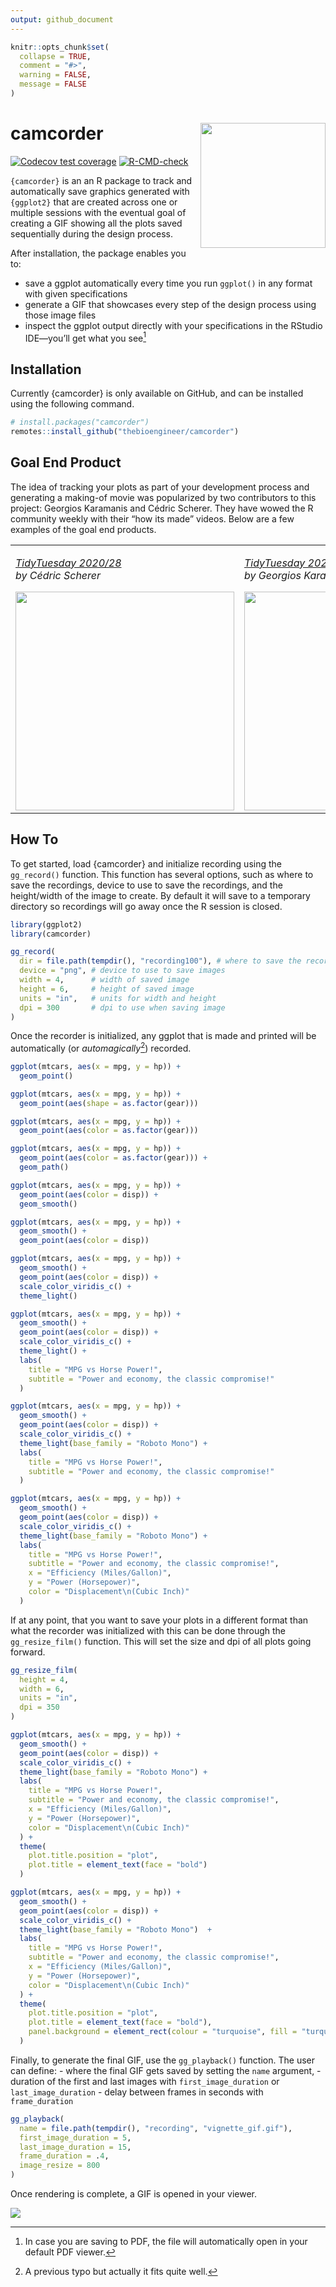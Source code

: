```yaml
---
output: github_document
---
```


<!-- README.md is generated from README.Rmd. Please edit that file -->

```r
knitr::opts_chunk$set(
  collapse = TRUE,
  comment = "#>",
  warning = FALSE,
  message = FALSE
)
```


# camcorder <img src='man/figures/logo.png' align="right" height="200" />

<!-- badges: start -->
[![Codecov test coverage](https://codecov.io/gh/thebioengineer/camcorder/branch/main/graph/badge.svg)](https://app.codecov.io/gh/thebioengineer/camcorder?branch=main)
[![R-CMD-check](https://github.com/thebioengineer/camcorder/actions/workflows/R-CMD-check.yaml/badge.svg)](https://github.com/thebioengineer/camcorder/actions/workflows/R-CMD-check.yaml)
<!-- badges: end -->

`{camcorder}` is an an R package to track and automatically save graphics generated with `{ggplot2}` that are created across one or multiple sessions with the eventual goal of creating a GIF showing all the plots saved sequentially during the design process. 

After installation, the package enables you to:

-  save a ggplot automatically every time you run `ggplot()` in any format with given specifications
-  generate a GIF that showcases every step of the design process using those image files
-  inspect the ggplot output directly with your specifications in the RStudio IDE—you'll get what you see[^f1]

[^f1]: In case you are saving to PDF, the file will automatically open in your default PDF viewer.

## Installation

Currently {camcorder} is only available on GitHub, and can be installed using the following command.

```r
# install.packages("camcorder")
remotes::install_github("thebioengineer/camcorder")
```

## Goal End Product

The idea of tracking your plots as part of your development process and generating a making-of movie was popularized by two contributors to this project: Georgios Karamanis and Cédric Scherer. They have wowed the R community weekly with their "how its made" videos. Below are a few examples of the goal end products.

<table>
<tr>
<td>
<p><i><a href = 'https://twitter.com/cedscherer/status/1281653392859820032'>TidyTuesday 2020/28</a><br>by Cédric Scherer</i></p>
<img src = "man/figures/cscherer_coffee_ratings.gif" height = "350">
</td>
<td>
<p><i><a href = 'https://mobile.twitter.com/geokaramanis/status/1248147973206413312'>TidyTuesday 2020/15</a><br>by Georgios Karamanis</i></p>
<img src = "man/figures/gkaramanis_tour_de_france.gif" height = "350">
</td>
</tr>
</table>


## How To

To get started, load {camcorder} and initialize recording using the `gg_record()` function.
This function has several options, such as where to save the recordings, device to use to save the recordings, and the height/width of the image to create. By default it will save to a temporary directory so recordings will go away once the R session is closed.

```r
library(ggplot2)
library(camcorder)

gg_record(
  dir = file.path(tempdir(), "recording100"), # where to save the recording
  device = "png", # device to use to save images
  width = 4,      # width of saved image
  height = 6,     # height of saved image
  units = "in",   # units for width and height
  dpi = 300       # dpi to use when saving image
)
```

Once the recorder is initialized, any ggplot that is made and printed will be automatically (or *automagically*[^f2]) recorded.

[^f2]: A previous typo but actually it fits quite well.

```r
ggplot(mtcars, aes(x = mpg, y = hp)) +
  geom_point()

ggplot(mtcars, aes(x = mpg, y = hp)) + 
  geom_point(aes(shape = as.factor(gear)))

ggplot(mtcars, aes(x = mpg, y = hp)) + 
  geom_point(aes(color = as.factor(gear)))

ggplot(mtcars, aes(x = mpg, y = hp)) + 
  geom_point(aes(color = as.factor(gear))) +
  geom_path()

ggplot(mtcars, aes(x = mpg, y = hp)) +
  geom_point(aes(color = disp)) +
  geom_smooth()

ggplot(mtcars, aes(x = mpg, y = hp)) +
  geom_smooth() +
  geom_point(aes(color = disp))

ggplot(mtcars, aes(x = mpg, y = hp)) + 
  geom_smooth() +
  geom_point(aes(color = disp)) +
  scale_color_viridis_c() +
  theme_light()

ggplot(mtcars, aes(x = mpg, y = hp)) + 
  geom_smooth() +
  geom_point(aes(color = disp)) +
  scale_color_viridis_c() +
  theme_light() +
  labs(
    title = "MPG vs Horse Power!",
    subtitle = "Power and economy, the classic compromise!"
  )

ggplot(mtcars, aes(x = mpg, y = hp)) + 
  geom_smooth() +
  geom_point(aes(color = disp)) +
  scale_color_viridis_c() +
  theme_light(base_family = "Roboto Mono") +
  labs(
    title = "MPG vs Horse Power!",
    subtitle = "Power and economy, the classic compromise!"
  )

ggplot(mtcars, aes(x = mpg, y = hp)) + 
  geom_smooth() +
  geom_point(aes(color = disp)) +
  scale_color_viridis_c() +
  theme_light(base_family = "Roboto Mono") +
  labs(
    title = "MPG vs Horse Power!",
    subtitle = "Power and economy, the classic compromise!", 
    x = "Efficiency (Miles/Gallon)",
    y = "Power (Horsepower)",
    color = "Displacement\n(Cubic Inch)"
  )
```

If at any point, that you want to save your plots in a different format than what the recorder was initialized with this can be done through the `gg_resize_film()` function. This will set the size and dpi of all plots going forward.

```r
gg_resize_film(
  height = 4,
  width = 6,
  units = "in",
  dpi = 350
)
```

```r
ggplot(mtcars, aes(x = mpg, y = hp)) + 
  geom_smooth() +
  geom_point(aes(color = disp)) +
  scale_color_viridis_c() +
  theme_light(base_family = "Roboto Mono") +
  labs(
    title = "MPG vs Horse Power!",
    subtitle = "Power and economy, the classic compromise!", 
    x = "Efficiency (Miles/Gallon)",
    y = "Power (Horsepower)",
    color = "Displacement\n(Cubic Inch)"
  ) +
  theme(
    plot.title.position = "plot",
    plot.title = element_text(face = "bold")
  )

ggplot(mtcars, aes(x = mpg, y = hp)) + 
  geom_smooth() +
  geom_point(aes(color = disp)) +
  scale_color_viridis_c() +
  theme_light(base_family = "Roboto Mono")  +
  labs(
    title = "MPG vs Horse Power!",
    subtitle = "Power and economy, the classic compromise!", 
    x = "Efficiency (Miles/Gallon)",
    y = "Power (Horsepower)",
    color = "Displacement\n(Cubic Inch)"
  ) +
  theme(
    plot.title.position = "plot",
    plot.title = element_text(face = "bold"),
    panel.background = element_rect(colour = "turquoise", fill = "turquoise")
  )
```

Finally, to generate the final GIF, use the `gg_playback()` function.
The user can define:
  - where the final GIF gets saved by setting the `name` argument,
  - duration of the first and last images with `first_image_duration` or `last_image_duration`
  - delay between frames in seconds with `frame_duration`


```r
gg_playback(
  name = file.path(tempdir(), "recording", "vignette_gif.gif"),
  first_image_duration = 5,
  last_image_duration = 15,
  frame_duration = .4,
  image_resize = 800
)
```

Once rendering is complete, a GIF is opened in your viewer.

![](man/figures/vignette_gif.gif)
